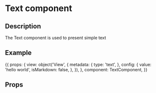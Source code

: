 

<h1>Text component</h1>
<h2>Description</h2>

<p>The Text component is used to present simple text</p>
<h2>Example</h2>

<Meta title="Components/Text" component={TextComponent} />

<Preview withToolbar>
  <Story name="Text component" parameters={{ docs: textDocs }} height="75px" >
  {{
      props: {
        view:  object('View', {
          metadata: {
            type: 'text',
          },
          config: {
            value: 'hello world',
            isMarkdown: false,
          },
        }),
      },
      component: TextComponent,
      }}
  </Story>
</Preview>

<h2>Props</h2>
<Props of={TextComponent} />
